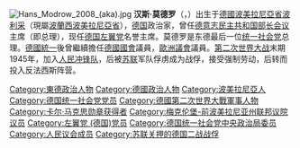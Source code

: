 {{Infobox officeholder
|name         = 汉斯·莫德罗
|image        = DIE LINKE Bundesparteitag Mai 2014 Modrow, Hans.jpg 
|imagesize     = 240px
|office1      = {{flagicon|European Union}}[[欧洲议会议员|欧洲议会议员]]
|term_start1  = 1999年7月20日
|term_end1    = 2004年7月19日
|office2      = {{GER}}[[德国联邦议会|联邦议会议员]]
|term_start2  = 1990年10月3日
|term_end2    = 1994年
|office3      = {{DDR}}[[东德领导人列表|部长会议主席]] 
|term_start3  = 1989年11月13日
|term_end3    = 1990年4月12日
|president3   = [[埃贡·克伦茨|埃贡·克伦茨]]<br>[[曼弗雷德·格拉赫|曼弗雷德·格拉赫]]<br>[[萨宾娜·伯格曼-普尔|萨宾娜·伯格曼-普尔]] <small>(代理)</small>
|deputy3      = [[洛塔尔·德迈齐尔|洛塔尔·德迈齐尔]]<br>克里斯塔·拉夫特<br>彼得·莫雷斯
|predecessor3 = [[维利·斯多夫|维利·斯多夫]]
|successor3   = [[洛塔尔·德迈齐尔|洛塔尔·德迈齐尔]]
|birth_date   = {{Birth date and age|1928|01|27|df=y}} 
|birth_place  =  {{GER-1918}}[[波美拉尼亞省_(普魯士)|波美拉尼亞省]][[波利采|波利采]]亚谢尼察<br><small>（現屬{{POL}}[[西波美拉尼亞省|西波美拉尼亞省]]）
|death_date   = 
|party        = {{LINKE}}<br><small>(2007年至今)</small>
|otherparty   = {{SED}}<br><small>(1949年－1989年)</small><br>{{PDS}}<br><small>(1989年－2007年)</small>
|spouse       = 安娜玛丽·施特劳宾 <small>（2003年去世）</small>
|children     = 2女
|nationality  = {{GER}}
|awards={{俄罗斯友谊勋章}}
}}
[[File:Hans_Modrow_2008_(aka).jpg|thumb]]
'''汉斯·莫德罗'''（{{lang-de|Hans Modrow}}，{{bd|1928年|1月27日|}}）出生于[[德國|德國]][[波美拉尼亞省_(普魯士)|波美拉尼亞省]][[波利采|波利采]]（現屬[[波蘭|波蘭]][[西波美拉尼亞省|西波美拉尼亞省]]），[[德国|德国]]政治家，曾任[[德意志民主共和国部长会议|德意志民主共和国部长会议]]主席（即总理），现任[[德国左翼党|德国左翼党]]名誉主席。莫德罗是东德最后一位[[统一社会党|统一社会党]]总理。[[德國統一|德國統一]]後曾繼續擔任[[德國國會|德國國會]]議員，[[歐洲議會|歐洲議會]]議員。[[第二次世界大战|第二次世界大战]]末期1945年，加入[[人民冲锋队|人民冲锋队]]，后被[[苏联|苏联]]军队俘虏成为战俘，接受强制劳动，后转而投入反法西斯阵营。
{{start box}}
{{succession box|[[维利·斯多夫|维利·斯多夫]]|[[洛塔尔·德迈齐尔|洛塔尔·德迈齐尔]]|[[东德领导人|德意志民主共和国部长会议主席]]|1989年-1990年}}
{{end box}}
{{德国总理}}
{{Authority control}}
{{DEFAULTSORT:Modrow, Hans}}
[[Category:東德政治人物|Category:東德政治人物]]
[[Category:德國政治人物|Category:德國政治人物]]
[[Category:波美拉尼亞人|Category:波美拉尼亞人]]
[[Category:德国统一社会党党员|Category:德国统一社会党党员]]
[[Category:德國第二次世界大戰軍事人物|Category:德國第二次世界大戰軍事人物]]
[[Category:卡尔·马克思勋章获得者|Category:卡尔·马克思勋章获得者]]
[[Category:梅克伦堡-前波美拉尼亚州联邦议院议员|Category:梅克伦堡-前波美拉尼亚州联邦议院议员]]
[[Category:左翼党_(德国)党员|Category:左翼党 (德国)党员]]
[[Category:德国统一社会党中央政治局委员|Category:德国统一社会党中央政治局委员]]
[[Category:人民议会成员|Category:人民议会成员]]
[[Category:苏联关押的德国二战战俘|Category:苏联关押的德国二战战俘]]